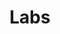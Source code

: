 ---
sidebar_position:   3
title:              Labs
sidebar_label:      std::labs
description:        Standard abs functions
tags:               [math, abs]
# slug:               /std/math/mathematical_functions/abs/labs/
hide_title:         false
---